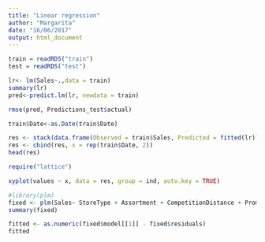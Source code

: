 ```yaml
---
title: "Linear regression"
author: "Margarita"
date: "16/06/2017"
output: html_document
---
```


```r
train = readRDS("train")
test = readRDS("test")
```

```r
lr<- lm(Sales~.,data = train)
summary(lr)
pred<-predict.lm(lr, newdata = train)
```

```r
rmse(pred, Predictions_test$actual)
```


```r

train$Date<-as.Date(train$Date)

res <- stack(data.frame(Observed = train$Sales, Predicted = fitted(lr)))
res <- cbind(res, x = rep(train$Date, 2))
head(res)

require("lattice")

xyplot(values ~ x, data = res, group = ind, auto.key = TRUE)
```
```r
#library(plm)
fixed <- plm(Sales~ StoreType + Assortment + CompetitionDistance + Promo2 + PromoInterval + DayOfWeek + Open + Promo + StateHoliday + SchoolHoliday + Promo2SinceDate + CompetitionSinceDate + StoreAssortmentMatch + CompetitionPresent + BothHolidays, data=train, index=c("Store","Date"), model="within")
summary(fixed)
```
```r
fitted <- as.numeric(fixed$model[[1]] - fixed$residuals) 
fitted
```

